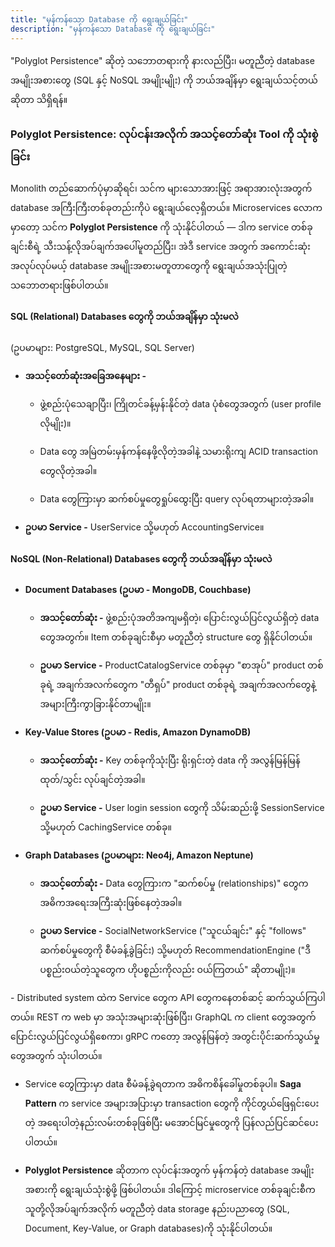 ```yaml
---
title: "မှန်ကန်သော Database ကို ရွေးချယ်ခြင်း"
description: "မှန်ကန်သော Database ကို ရွေးချယ်ခြင်း"
---
```



<Aside title="ရည်ရွယ်ချက်">
  "Polyglot Persistence" ဆိုတဲ့ သဘောတရားကို နားလည်ပြီး၊ မတူညီတဲ့ database အမျိုးအစားတွေ (SQL နှင့် NoSQL အမျိုးမျိုး) ကို ဘယ်အချိန်မှာ ရွေးချယ်သင့်တယ်ဆိုတာ သိရှိရန်။
</Aside>

### Polyglot Persistence: လုပ်ငန်းအလိုက် အသင့်တော်ဆုံး Tool ကို သုံးစွဲခြင်း
Monolith တည်ဆောက်ပုံမှာဆိုရင်၊ သင်က များသောအားဖြင့် အရာအားလုံးအတွက် database အကြီးကြီးတစ်ခုတည်းကိုပဲ ရွေးချယ်လေ့ရှိတယ်။ Microservices လောကမှာတော့ သင်က **Polyglot Persistence** ကို သုံးနိုင်ပါတယ် — ဒါက service တစ်ခုချင်းစီရဲ့ သီးသန့်လိုအပ်ချက်အပေါ်မူတည်ပြီး၊ အဲဒီ service အတွက် အကောင်းဆုံးအလုပ်လုပ်မယ့် database အမျိုးအစားမတူတာတွေကို ရွေးချယ်အသုံးပြုတဲ့ သဘောတရားဖြစ်ပါတယ်။

#### SQL (Relational) Databases တွေကို ဘယ်အချိန်မှာ သုံးမလဲ
(ဥပမာများ: PostgreSQL, MySQL, SQL Server)

- **အသင့်တော်ဆုံးအခြေအနေများ -**

  - ဖွဲ့စည်းပုံသေချာပြီး၊ ကြိုတင်ခန့်မှန်းနိုင်တဲ့ data ပုံစံတွေအတွက် (user profile လိုမျိုး)။

  - Data တွေ အမြဲတမ်းမှန်ကန်နေဖို့လိုတဲ့အခါနဲ့ သမားရိုးကျ ACID transaction တွေလိုတဲ့အခါ။

  - Data တွေကြားမှာ ဆက်စပ်မှုတွေရှုပ်ထွေးပြီး query လုပ်ရတာများတဲ့အခါ။

- **ဥပမာ Service -** UserService သို့မဟုတ် AccountingService။

#### NoSQL (Non-Relational) Databases တွေကို ဘယ်အချိန်မှာ သုံးမလဲ
- **Document Databases (ဥပမာ - MongoDB, Couchbase)**

  - **အသင့်တော်ဆုံး -** ဖွဲ့စည်းပုံအတိအကျမရှိတဲ့၊ ပြောင်းလွယ်ပြင်လွယ်ရှိတဲ့ data တွေအတွက်။ Item တစ်ခုချင်းစီမှာ မတူညီတဲ့ structure တွေ ရှိနိုင်ပါတယ်။

  - **ဥပမာ Service -** ProductCatalogService တစ်ခုမှာ "စာအုပ်" product တစ်ခုရဲ့ အချက်အလက်တွေက "တီရှပ်" product တစ်ခုရဲ့ အချက်အလက်တွေနဲ့ အများကြီးကွာခြားနိုင်တာမျိုး။

- **Key-Value Stores (ဥပမာ - Redis, Amazon DynamoDB)**

  - **အသင့်တော်ဆုံး -** Key တစ်ခုကိုသုံးပြီး ရိုးရှင်းတဲ့ data ကို အလွန်မြန်မြန် ထုတ်/သွင်း လုပ်ချင်တဲ့အခါ။

  - **ဥပမာ Service -** User login session တွေကို သိမ်းဆည်းဖို့ SessionService သို့မဟုတ် CachingService တစ်ခု။

- **Graph Databases (ဥပမာများ: Neo4j, Amazon Neptune)**

  - **အသင့်တော်ဆုံး -** Data တွေကြားက "ဆက်စပ်မှု (relationships)" တွေက အဓိကအရေးအကြီးဆုံးဖြစ်နေတဲ့အခါ။

  - **ဥပမာ Service -** SocialNetworkService ("သူငယ်ချင်း" နှင့် "follows" ဆက်စပ်မှုတွေကို စီမံခန့်ခွဲခြင်း) သို့မဟုတ် RecommendationEngine ("ဒီပစ္စည်းဝယ်တဲ့သူတွေက ဟိုပစ္စည်းကိုလည်း ဝယ်ကြတယ်" ဆိုတာမျိုး)။

<ContentImage src={flowChart} alt="Chosing Databases"  />

<Aside title="အနှစ်ချုပ်">
- Distributed system ထဲက Service တွေက API တွေကနေတစ်ဆင့် ဆက်သွယ်ကြပါတယ်။ REST က web မှာ အသုံးအများဆုံးဖြစ်ပြီး၊ GraphQL က client တွေအတွက် ပြောင်းလွယ်ပြင်လွယ်ရှိစေကာ၊ gRPC ကတော့ အလွန်မြန်တဲ့ အတွင်းပိုင်းဆက်သွယ်မှုတွေအတွက် သုံးပါတယ်။

- Service တွေကြားမှာ data စီမံခန့်ခွဲရတာက အဓိကစိန်ခေါ်မှုတစ်ခုပါ။ **Saga Pattern** က service အများအပြားမှာ transaction တွေကို ကိုင်တွယ်ဖြေရှင်းပေးတဲ့ အရေးပါတဲ့နည်းလမ်းတစ်ခုဖြစ်ပြီး မအောင်မြင်မှုတွေကို ပြန်လည်ပြင်ဆင်ပေးပါတယ်။

- **Polyglot Persistence** ဆိုတာက လုပ်ငန်းအတွက် မှန်ကန်တဲ့ database အမျိုးအစားကို ရွေးချယ်သုံးစွဲဖို့ ဖြစ်ပါတယ်။ ဒါကြောင့် microservice တစ်ခုချင်းစီက သူတို့လိုအပ်ချက်အလိုက် မတူညီတဲ့ data storage နည်းပညာတွေ (SQL, Document, Key-Value, or Graph databases)ကို သုံးနိုင်ပါတယ်။
</Aside>